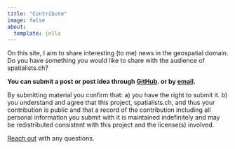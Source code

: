 ```yaml
---
title: "Contribute"
image: false
about:
  template: jolla
---
```


On this site, I aim to share interesting (to me) news in the geospatial domain. 
Do you have something you would like to share with the audience of spatialists.ch?

**You can submit a post or post idea through 
[GitHub](https://github.com/rastrau/spatialists/issues/new?template=submit-post.yml). or by [email](mailto:info@spatialists.ch).**

By submitting material you confirm that: a) you have the right to submit it. 
b) you understand and agree that this project, spatialists.ch, and thus your 
contribution is public and that a record of the contribution including all 
personal information you submit with it is maintained indefinitely and may 
be redistributed consistent with this project and the license(s) involved.

[Reach out](mailto:mail@ralphstraumann.ch) with any questions.
